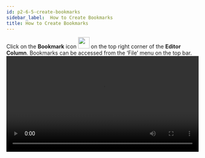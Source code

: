```yaml
---
id: p2-6-5-create-bookmarks
sidebar_label:  How to Create Bookmarks 
title: How to Create Bookmarks 
---
```


Click on the **Bookmark** icon <img src="/autographaAssetsV2/how-to/bookmark.png" width="30px" alt=""/> on the top right corner of the **Editor Column**. 
Bookmarks can be accessed from the ‘File’ menu on the top bar.
<video controls src="/AutographaV2-1-0/bookmark.mp4" width="100%" type="video/mp4"/>
